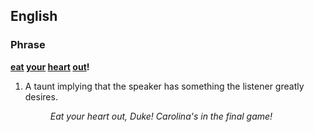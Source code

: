 ==English==

===Phrase===
'''[[eat]] [[your]] [[heart]] [[out]]!'''

# {{idiom}} A taunt implying that the speaker has something the listener greatly desires.
#: ''Eat your heart out, Duke!  Carolina's in the final game!''